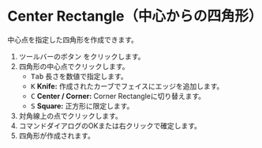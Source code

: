 
# Center Rectangle（中心からの四角形）

<Reference shortcut='' command='Center Rectangle' button='ツールバー' />

中心点を指定した四角形を作成できます。

1. ツールバーのボタン <ButtonIcon type="button-center-rectangle" /> をクリックします。
2. 四角形の中心点でクリックします。
   - <kbd>Tab</kbd> 長さを数値で指定します。
   - <kbd>K</kbd> **Knife:** 作成されたカーブでフェイスにエッジを追加します。
   - <kbd>C</kbd> **Center / Corner:** Corner Rectangleに切り替えます。
   - <kbd>S</kbd> **Square:** 正方形に限定します。
3. 対角線上の点でクリックします。
4. コマンドダイアログのOKまたは右クリックで確定します。
5. 四角形が作成されます。
